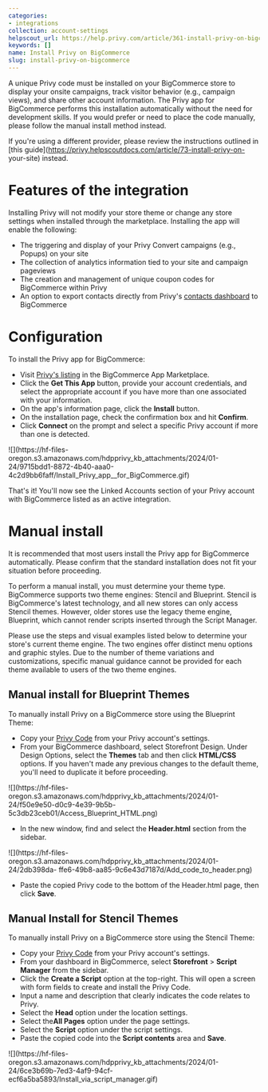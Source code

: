 ```yaml
---
categories:
- integrations
collection: account-settings
helpscout_url: https://help.privy.com/article/361-install-privy-on-bigcommerce
keywords: []
name: Install Privy on BigCommerce
slug: install-privy-on-bigcommerce
---
```

A unique Privy code must be installed on your BigCommerce store to display
your onsite campaigns, track visitor behavior (e.g., campaign views), and
share other account information. The Privy app for BigCommerce performs this
installation automatically without the need for development skills. If you
would prefer or need to place the code manually, please follow the manual
install method instead.

If you're using a different provider, please review the instructions outlined
in [this guide](https://privy.helpscoutdocs.com/article/73-install-privy-on-
your-site) instead.

# Features of the integration

Installing Privy will not modify your store theme or change any store settings
when installed through the marketplace. Installing the app will enable the
following:

  * The triggering and display of your Privy Convert campaigns (e.g., Popups) on your site
  * The collection of analytics information tied to your site and campaign pageviews
  * The creation and management of unique coupon codes for BigCommerce within Privy
  * An option to export contacts directly from Privy's [contacts dashboard](https://dashboard.privy.com/contacts) to BigCommerce

# Configuration

To install the Privy app for BigCommerce:

  * Visit [Privy's listing](https://www.bigcommerce.com/apps/privy/?search=shop) in the BigCommerce App Marketplace.
  * Click the **Get This App** button, provide your account credentials, and select the appropriate account if you have more than one associated with your information. 
  * On the app's information page, click the **Install** button. 
  * On the installation page, check the confirmation box and hit **Confirm**.
  * Click **Connect** on the prompt and select a specific Privy account if more than one is detected. 

![](https://hf-files-
oregon.s3.amazonaws.com/hdpprivy_kb_attachments/2024/01-24/9715bdd1-8872-4b40-aaa0-4c2d9bb6faff/Install_Privy_app__for_BigCommerce.gif)

That's it! You'll now see the Linked Accounts section of your Privy account
with BigCommerce listed as an active integration.

# Manual install

It is recommended that most users install the Privy app for BigCommerce
automatically. Please confirm that the standard installation does not fit your
situation before proceeding.

To perform a manual install, you must determine your theme type. BigCommerce
supports two theme engines: Stencil and Blueprint. Stencil is BigCommerce's
latest technology, and all new stores can only access Stencil themes. However,
older stores use the legacy theme engine, Blueprint, which cannot render
scripts inserted through the Script Manager.

Please use the steps and visual examples listed below to determine your
store's current theme engine. The two engines offer distinct menu options and
graphic styles. Due to the number of theme variations and customizations,
specific manual guidance cannot be provided for each theme available to users
of the two theme engines.

## Manual install for Blueprint Themes

To manually install Privy on a BigCommerce store using the Blueprint Theme:

  * Copy your [Privy Code](https://dashboard.privy.com/settings/widget) from your Privy account's settings. 
  * From your BigCommerce dashboard, select Storefront Design. Under Design Options, select the **Themes** tab and then click **HTML/CSS** options. If you haven't made any previous changes to the default theme, you'll need to duplicate it before proceeding.

![](https://hf-files-
oregon.s3.amazonaws.com/hdpprivy_kb_attachments/2024/01-24/f50e9e50-d0c9-4e39-9b5b-5c3db23ceb01/Access_Blueprint_HTML.png)

  * In the new window, find and select the **Header.html** section from the sidebar.

![](https://hf-files-
oregon.s3.amazonaws.com/hdpprivy_kb_attachments/2024/01-24/2db398da-
ffe6-49b8-aa85-9c6e43d7187d/Add_code_to_header.png)

  * Paste the copied Privy code to the bottom of the Header.html page, then click **Save**. 

## Manual Install for Stencil Themes

To manually install Privy on a BigCommerce store using the Stencil Theme:

  * Copy your [Privy Code](https://dashboard.privy.com/settings/widget) from your Privy account's settings. 
  * From your dashboard in BigCommerce, select **Storefront** > **Script Manager** from the sidebar.
  * Click the **Create a Script** option at the top-right. This will open a screen with form fields to create and install the Privy Code. 
  * Input a name and description that clearly indicates the code relates to Privy. 
  * Select the **Head** option under the location settings. 
  * Select the**All Pages** option under the page settings. 
  * Select the **Script** option under the script settings. 
  * Paste the copied code into the **Script contents** area and **Save**. 

![](https://hf-files-
oregon.s3.amazonaws.com/hdpprivy_kb_attachments/2024/01-24/6ce3b69b-7ed3-4af9-94cf-
ecf6a5ba5893/Install_via_script_manager.gif)

